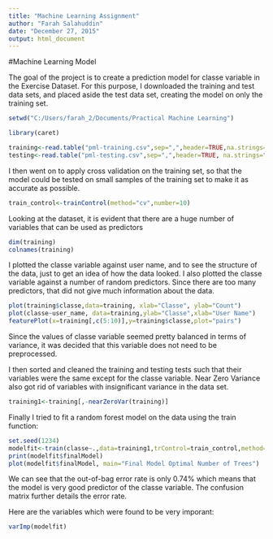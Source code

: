 ```yaml
---
title: "Machine Learning Assignment"
author: "Farah Salahuddin"
date: "December 27, 2015"
output: html_document
---
```


#Machine Learning Model

The goal of the project is to create a prediction model for classe variable in the Exercise Dataset. For this purpose, I downloaded the training and test data sets, and placed aside the test data set, creating the model on only the training set.

```r
setwd("C:/Users/farah_2/Documents/Practical Machine Learning")

library(caret)

training<-read.table("pml-training.csv",sep=",",header=TRUE,na.strings="NA")
testing<-read.table("pml-testing.csv",sep=",",header=TRUE, na.strings="NA")

```

I then went on to apply cross validation on the training set, so that the model could be tested on small samples of the training set to make it as accurate as possible.

```r
train_control<-trainControl(method="cv",number=10)


```

Looking at the dataset, it is evident that there are a huge number of variables that can be used as predictors

```r
dim(training)
colnames(training)
```

I plotted the classe variable against user name, and to see the structure of the data, just to get an idea of how the data looked. I also plotted the classe variable against a number of random predictors. Since there are too many predictors, that did not give much information about the data.

```r
plot(training$classe,data=training, xlab="Classe", ylab="Count")
plot(classe~user_name, data=training,ylab="Classe",xlab="User Name")
featurePlot(x=training[,c(5:10)],y=training$classe,plot="pairs")
```
Since the values of classe variable seemed pretty balanced in terms of variance, it was decided that this variable does not need to be preprocessed.


I then sorted and cleaned the training and testing tests such that their variables were the same except for the classe variable. Near Zero Variance also got rid of variables with insignificant variance in the data set.

```r
training1<-training[,-nearZeroVar(training)]
```


Finally I tried to fit a random forest model on the data using the train function:
```r
set.seed(1234)
modelfit<-train(classe~.,data=training1,trControl=train_control,method="rf",prox=TRUE)
print(modelfit$finalModel)
plot(modelfit$finalModel, main="Final Model Optimal Number of Trees")
```
We can see that the out-of-bag error rate is only 0.74% which means that the model is very good predictor of the classe variable. The confusion matrix further details the error rate.


Here are the variables which were found to be very imporant:

```r
varImp(modelfit)
```

